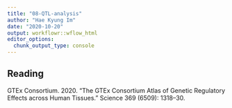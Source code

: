 ```yaml
---
title: "08-QTL-analysis"
author: "Hae Kyung Im"
date: "2020-10-20"
output: workflowr::wflow_html
editor_options:
  chunk_output_type: console
---
```


## Reading

GTEx Consortium. 2020. “The GTEx Consortium Atlas of Genetic Regulatory Effects across Human Tissues.” Science 369 (6509): 1318–30.

